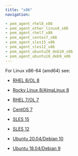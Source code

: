 ```yaml
---
title: "x86"
navigation:

- pem_agent_rhel8_x86
- pem_agent_other_linux8_x86
- pem_agent_rhel7_x86
- pem_agent_centos7_x86
- pem_agent_sles15_x86
- pem_agent_sles12_x86
- pem_agent_ubuntu20_deb10_x86
- pem_agent_ubuntu18_deb9_x86
---
```


For Linux x86-64 (amd64) see:
  - [RHEL 8/OL 8](pem_agent_rhel8_x86)

  - [Rocky Linux 8/AlmaLinux 8](pem_agent_other_linux8_x86)
  - [RHEL 7/OL 7](pem_agent_rhel7_x86)
  - [CentOS 7](pem_agent_centos7_x86)
  - [SLES 15](pem_agent_sles15_x86)
  - [SLES 12](pem_server_sles12_x86)
  - [Ubuntu 20.04/Debian 10](pem_agent_ubuntu20_deb10_x8)
  - [Ubuntu 18.04/Debian 9](pem_agent_ubuntu18_deb9_x86)

